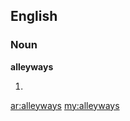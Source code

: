 ==English==

===Noun===
'''alleyways'''

# {{plural of|[[alleyway]]}}

[[ar:alleyways]]
[[my:alleyways]]